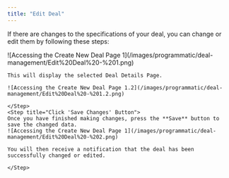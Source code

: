```yaml
---
title: "Edit Deal"
---
```


If there are changes to the specifications of your deal, you can change or edit them by following these steps:

<Steps>
    <Step title="Click the 'Edit' button on the selected Deal">
    ![Accessing the Create New Deal Page 1](/images/programmatic/deal-management/Edit%20Deal%20-%201.png)

    This will display the selected Deal Details Page.

    ![Accessing the Create New Deal Page 1.2](/images/programmatic/deal-management/Edit%20Deal%20-%201.2.png)

    </Step>
    <Step title="Click 'Save Changes' Button">
    Once you have finished making changes, press the **Save** button to save the changed data.
    ![Accessing the Create New Deal Page 1](/images/programmatic/deal-management/Edit%20Deal%20-%202.png)

    You will then receive a notification that the deal has been successfully changed or edited.

    </Step>
</Steps>
